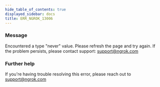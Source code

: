 ```yaml
---
hide_table_of_contents: true
displayed_sidebar: docs
title: ERR_NGROK_13006
---
```




### Message

Encountered a type "never" value. Please refresh the page and try again. If the problem persists, please contact support: support@ngrok.com

<ErrorDetails error="err_ngrok_13006" />

### Further help

If you're having trouble resolving this error, please reach out to [support@ngrok.com](mailto:support@ngrok.com?subject=Help%20with%20ERR_NGROK_13006)
